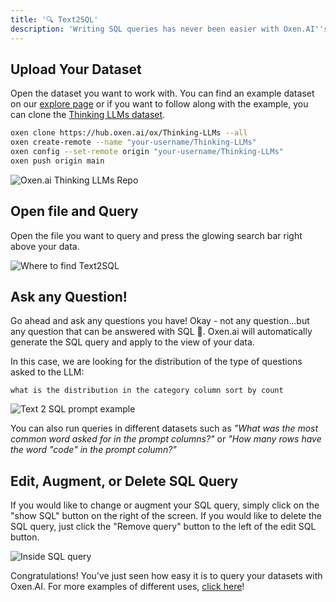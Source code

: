 ```yaml
---
title: '🔍 Text2SQL'
description: 'Writing SQL queries has never been easier with Oxen.AI''s Text2SQL feature. All you need is a natural language question and you instantly get a SQL query generated for you which you can edit however you''d like.'
---
```


## Upload Your Dataset

Open the dataset you want to work with. You can find an example dataset on our [explore page](https://www.oxen.ai/explore) or if you want to follow along with the example, you can clone the [Thinking LLMs dataset](https://www.oxen.ai/ox/Thinking-LLMs).

```bash
oxen clone https://hub.oxen.ai/ox/Thinking-LLMs --all
oxen create-remote --name "your-username/Thinking-LLMs"
oxen config --set-remote origin "your-username/Thinking-LLMs"
oxen push origin main
```

<img alt="Oxen.ai Thinking LLMs Repo" classname="block" src="/images/thinking_llms.png" />

## Open file and Query

Open the file you want to query and press the glowing search bar right above your data.

<img alt="Where to find Text2SQL" classname="block" src="/images/text2sql.png" />

## Ask any Question!

Go ahead and ask any questions you have! Okay - not any question...but any question that can be answered with SQL 🙂. Oxen.ai will automatically generate the SQL query and apply to the view of your data.

In this case, we are looking for the distribution of the type of questions asked to the LLM:

```
what is the distribution in the category column sort by count
```

<img alt="Text 2 SQL prompt example" classname="block" src="/images/count_dist.png" />

You can also run queries in different datasets such as *"What was the most common word asked for in the prompt columns?"* or *"How many rows have the word "code" in the prompt column?"*

## Edit, Augment, or Delete SQL Query

If you would like to change or augment your SQL query, simply click on the "show SQL" button on the right of the screen. If you would like to delete the SQL query, just click the "Remove query" button to the left of the edit SQL button.

<img alt="Inside SQL query" classname="block" src="/images/inside_sql.png" />

Congratulations! You've just seen how easy it is to query your datasets with Oxen.AI. For more examples of different uses, [click here](/use-cases/text-translation)!